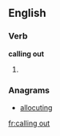 ==English==

===Verb===
'''calling out'''

# {{present participle of|call out}}

===Anagrams===
* [[allocuting#English|allocuting]]

[[fr:calling out]]